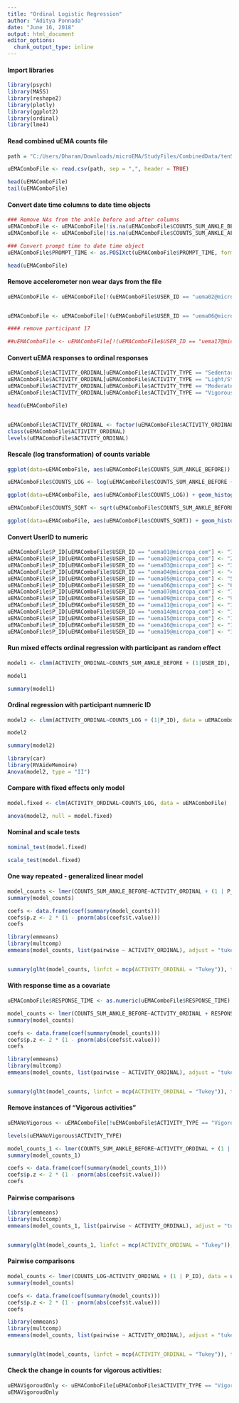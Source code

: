 ```yaml
---
title: "Ordinal Logistic Regression"
author: "Aditya Ponnada"
date: "June 16, 2018"
output: html_document
editor_options: 
  chunk_output_type: inline
---
```


#### Import libraries

```r
library(psych)
library(MASS)
library(reshape2)
library(plotly)
library(ggplot2)
library(ordinal)
library(lme4)
```


#### Read combined uEMA counts file

```r
path = "C:/Users/Dharam/Downloads/microEMA/StudyFiles/CombinedData/tenSecMappedData.csv"

uEMAComboFile <- read.csv(path, sep = ",", header = TRUE)

head(uEMAComboFile)
tail(uEMAComboFile)
```

#### Convert date time columns to date time objects

```r
### Remove NAs from the ankle before and after columns
uEMAComboFile <- uEMAComboFile[!is.na(uEMAComboFile$COUNTS_SUM_ANKLE_BEFORE),]
uEMAComboFile <- uEMAComboFile[!is.na(uEMAComboFile$COUNTS_SUM_ANKLE_AFTER),]

### Convert prompt time to date time object
uEMAComboFile$PROMPT_TIME <- as.POSIXct(uEMAComboFile$PROMPT_TIME, format = "%Y-%m-%d %H:%M:%OS")

head(uEMAComboFile)

```

#### Remove accelerometer non wear days from the file

```r
uEMAComboFile <- uEMAComboFile[!(uEMAComboFile$USER_ID == "uema02@micropa_com" & ((uEMAComboFile$PROMPT_TIME > as.POSIXct("2018-02-10 07:00:00") & uEMAComboFile$PROMPT_TIME < as.POSIXct("2018-02-10 23:00:00")) | (uEMAComboFile$PROMPT_TIME > as.POSIXct("2018-02-12 07:00:00") & uEMAComboFile$PROMPT_TIME < as.POSIXct("2018-02-12 23:00:00")) | (uEMAComboFile$PROMPT_TIME > as.POSIXct("2018-02-22 07:00:00") & uEMAComboFile$PROMPT_TIME < as.POSIXct("2018-02-22 23:00:00")))),]


uEMAComboFile <- uEMAComboFile[!(uEMAComboFile$USER_ID == "uema06@micropa_com" & ((uEMAComboFile$PROMPT_TIME > as.POSIXct("2018-02-24 00:00:00") & uEMAComboFile$PROMPT_TIME < as.POSIXct("2018-02-24 10:00:00")))),]

#### remove participant 17

##uEMAComboFile <- uEMAComboFile[!(uEMAComboFile$USER_ID == "uema17@micropa_com"),]
```

#### Convert uEMA responses to ordinal responses

```r
uEMAComboFile$ACTIVITY_ORDINAL[uEMAComboFile$ACTIVITY_TYPE == "Sedentary"] <- 1
uEMAComboFile$ACTIVITY_ORDINAL[uEMAComboFile$ACTIVITY_TYPE == "Light/Standing"] <- 2
uEMAComboFile$ACTIVITY_ORDINAL[uEMAComboFile$ACTIVITY_TYPE == "Moderate/Walking"] <- 3
uEMAComboFile$ACTIVITY_ORDINAL[uEMAComboFile$ACTIVITY_TYPE == "Vigorous"] <- 4

head(uEMAComboFile)


uEMAComboFile$ACTIVITY_ORDINAL <- factor(uEMAComboFile$ACTIVITY_ORDINAL, ordered = T)
class(uEMAComboFile$ACTIVITY_ORDINAL)
levels(uEMAComboFile$ACTIVITY_ORDINAL)

```

#### Rescale (log transformation) of counts variable
```r
ggplot(data=uEMAComboFile, aes(uEMAComboFile$COUNTS_SUM_ANKLE_BEFORE)) + geom_histogram()

uEMAComboFile$COUNTS_LOG <- log(uEMAComboFile$COUNTS_SUM_ANKLE_BEFORE + 1)

ggplot(data=uEMAComboFile, aes(uEMAComboFile$COUNTS_LOG)) + geom_histogram()

uEMAComboFile$COUNTS_SQRT <- sqrt(uEMAComboFile$COUNTS_SUM_ANKLE_BEFORE)

ggplot(data=uEMAComboFile, aes(uEMAComboFile$COUNTS_SQRT)) + geom_histogram()

```

#### Convert UserID to numeric

```r
uEMAComboFile$P_ID[uEMAComboFile$USER_ID == "uema01@micropa_com"] <- "1"
uEMAComboFile$P_ID[uEMAComboFile$USER_ID == "uema02@micropa_com"] <- "2"
uEMAComboFile$P_ID[uEMAComboFile$USER_ID == "uema03@micropa_com"] <- "3"
uEMAComboFile$P_ID[uEMAComboFile$USER_ID == "uema04@micropa_com"] <- "4"
uEMAComboFile$P_ID[uEMAComboFile$USER_ID == "uema05@micropa_com"] <- "5"
uEMAComboFile$P_ID[uEMAComboFile$USER_ID == "uema06@micropa_com"] <- "6"
uEMAComboFile$P_ID[uEMAComboFile$USER_ID == "uema07@micropa_com"] <- "7"
uEMAComboFile$P_ID[uEMAComboFile$USER_ID == "uema09@micropa_com"] <- "9"
uEMAComboFile$P_ID[uEMAComboFile$USER_ID == "uema11@micropa_com"] <- "11"
uEMAComboFile$P_ID[uEMAComboFile$USER_ID == "uema14@micropa_com"] <- "14"
uEMAComboFile$P_ID[uEMAComboFile$USER_ID == "uema15@micropa_com"] <- "15"
uEMAComboFile$P_ID[uEMAComboFile$USER_ID == "uema16@micropa_com"] <- "16"
uEMAComboFile$P_ID[uEMAComboFile$USER_ID == "uema19@micropa_com"] <- "19"

```


#### Run mixed effects ordinal regression with participant as random effect

```r
model1 <- clmm(ACTIVITY_ORDINAL~COUNTS_SUM_ANKLE_BEFORE + (1|USER_ID), data = uEMAComboFile, Hess = T, nAGQ = 1)

model1

summary(model1)
```


#### Ordinal regression with participant numneric ID
```r
model2 <- clmm(ACTIVITY_ORDINAL~COUNTS_LOG + (1|P_ID), data = uEMAComboFile, Hess = T, nAGQ = 10, control = clmm.control(maxIter = 50))

model2

summary(model2)
```

```r
library(car)
library(RVAideMemoire)
Anova(model2, type = "II")
```

#### Compare with fixed effects only model
```r
model.fixed <- clm(ACTIVITY_ORDINAL~COUNTS_LOG, data = uEMAComboFile)

anova(model2, null = model.fixed)
```

#### Nominal and scale tests
```r
nominal_test(model.fixed)

scale_test(model.fixed)
```

#### One way repeated - generalized linear model

```r

model_counts <- lmer(COUNTS_SUM_ANKLE_BEFORE~ACTIVITY_ORDINAL + (1 | P_ID), data = uEMAComboFile, REML = FALSE)
summary(model_counts)

coefs <- data.frame(coef(summary(model_counts)))
coefs$p.z <- 2 * (1 - pnorm(abs(coefs$t.value)))
coefs
```
```r
library(emmeans)
library(multcomp)
emmeans(model_counts, list(pairwise ~ ACTIVITY_ORDINAL), adjust = "tukey")


summary(glht(model_counts, linfct = mcp(ACTIVITY_ORDINAL = "Tukey")), test = adjusted("holm"))

```

#### With response time as a covariate

```r
uEMAComboFile$RESPONSE_TIME <- as.numeric(uEMAComboFile$RESPONSE_TIME)

model_counts <- lmer(COUNTS_SUM_ANKLE_BEFORE~ACTIVITY_ORDINAL + RESPONSE_TIME + (1 | P_ID), data = uEMAComboFile, REML = FALSE)
summary(model_counts)

coefs <- data.frame(coef(summary(model_counts)))
coefs$p.z <- 2 * (1 - pnorm(abs(coefs$t.value)))
coefs
```

```r
library(emmeans)
library(multcomp)
emmeans(model_counts, list(pairwise ~ ACTIVITY_ORDINAL), adjust = "tukey")


summary(glht(model_counts, linfct = mcp(ACTIVITY_ORDINAL = "Tukey")), test = adjusted("holm"))

```


#### Remove instances of "Vigorous activities"
```r
uEMANoVigorous <- uEMAComboFile[!uEMAComboFile$ACTIVITY_TYPE == "Vigorous", ]

levels(uEMANoVigorous$ACTIVITY_TYPE)
```

```r
model_counts_1 <- lmer(COUNTS_SUM_ANKLE_BEFORE~ACTIVITY_ORDINAL + (1 | P_ID), data = uEMANoVigorous, REML = FALSE)
summary(model_counts_1)

coefs <- data.frame(coef(summary(model_counts_1)))
coefs$p.z <- 2 * (1 - pnorm(abs(coefs$t.value)))
coefs
```

#### Pairwise comparisons

```r
library(emmeans)
library(multcomp)
emmeans(model_counts_1, list(pairwise ~ ACTIVITY_ORDINAL), adjust = "tukey")


summary(glht(model_counts_1, linfct = mcp(ACTIVITY_ORDINAL = "Tukey")), test = adjusted("holm"))
```

#### Pairwise comparisons

```r
model_counts <- lmer(COUNTS_LOG~ACTIVITY_ORDINAL + (1 | P_ID), data = uEMANoVigorous, REML = FALSE)
summary(model_counts)

coefs <- data.frame(coef(summary(model_counts)))
coefs$p.z <- 2 * (1 - pnorm(abs(coefs$t.value)))
coefs
```

```r
library(emmeans)
library(multcomp)
emmeans(model_counts, list(pairwise ~ ACTIVITY_ORDINAL), adjust = "tukey")


summary(glht(model_counts, linfct = mcp(ACTIVITY_ORDINAL = "Tukey")), test = adjusted("holm"))
```


#### Check the change in counts for vigorous activities:

```r
uEMAVigoroudOnly <- uEMAComboFile[uEMAComboFile$ACTIVITY_TYPE == "Vigorous", ]
uEMAVigoroudOnly
```

